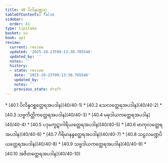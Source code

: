 ```yaml
---
title: 40 ပိလိန္ဒဝစ္ဆဝဂ္ဂ
tableOfContents: false
sidebar:
  order: 41
type: tipitaka
basket: su
book: ap1
review:
  current: review
  updated: '2025-10-23T09:13:30.705546'
  updated_by: ''
  notes: ''
  history:
  - state: review
    date: '2025-10-23T09:13:30.705546'
    updated_by: ''
    notes: ''
    previous_state: draft
---
```



<ReviewStatus review={frontmatter.review} showDetails={true} />

<HypothesisAnnotation frontmatter={frontmatter} />

<DynamicBreadcrumb />



<TableOfContents book="ap1" section="40">
* [40.1 ပိလိန္ဒဝစ္ဆတ္ထေရအပဒါန](40/40-1)
* [40.2 သေလတ္ထေရအပဒါန](40/40-2)
* [40.3 သဗ္ဗကိတ္တိကတ္ထေရအပဒါန](40/40-3)
* [40.4 မဓုဒါယကတ္ထေရအပဒါန](40/40-4)
* [40.5 ပဒုမကူဋာဂါရိယတ္ထေရအပဒါန](40/40-5)
* [40.6 ဗာကုလတ္ထေရအပဒါန](40/40-6)
* [40.7 ဂိရိမာနန္ဒတ္ထေရအပဒါန](40/40-7)
* [40.8 သဠလမဏ္ဍပိယတ္ထေရအပဒါန](40/40-8)
* [40.9 သဗ္ဗဒါယကတ္ထေရအပဒါန](40/40-9)
* [40.10 အဇိတတ္ထေရအပဒါန](40/40-10)
</TableOfContents>